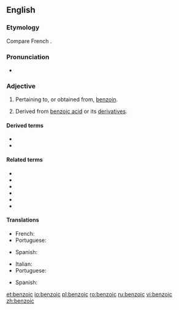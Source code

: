 ==English==

===Etymology===
Compare French {{m|fr|benzoïque}}.

===Pronunciation===
* {{audio|en-us-benzoic.ogg|Audio (US)|lang=en}}

===Adjective===
{{en-adj|-}}

# Pertaining to, or obtained from, [[benzoin]].
# {{lb|en|organic chemistry}} Derived from [[benzoic acid]] or its [[derivative]]s.

====Derived terms====
* {{l|en|benzoic acid}}
* {{l|en|benzoic anhydride}}

====Related terms====
* {{l|en|benzaldehyde}}
* {{l|en|benzoate}}
* {{l|en|benzocaine}}
* {{l|en|benzofuran}}
* {{l|en|benzol}}
* {{l|en|benzoyl}}

====Translations====
{{trans-top|pertaining to, or obtained from, benzoin}}
* French: {{t+|fr|benzoïque}}
* Portuguese: {{t|pt|benzoico}}
{{trans-mid}}
* Spanish: {{t|es|benzoico}}
{{trans-bottom}}

{{trans-top|derived from benzoic acid or its derivatives}}
* Italian: {{t+|it|benzoico}}
* Portuguese: {{t|pt|benzoico}}
{{trans-mid}}
* Spanish: {{t|es|benzoico}}
{{trans-bottom}}

[[et:benzoic]]
[[io:benzoic]]
[[pl:benzoic]]
[[ro:benzoic]]
[[ru:benzoic]]
[[vi:benzoic]]
[[zh:benzoic]]